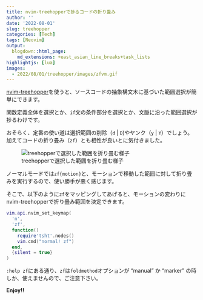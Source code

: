 ```yaml
---
title: nvim-treehopperで捗るコードの折り畳み
author: ''
date: '2022-08-01'
slug: treehopper
categories: [Tech]
tags: [Neovim]
output:
  blogdown::html_page:
    md_extensions: +east_asian_line_breaks+task_lists
highlightjs: [lua]
images:
  - 2022/08/01/treehopper/images/zfvm.gif
---
```


[nvim-treehopper](https://github.com/mfussenegger/nvim-treehopper)を使うと、ソースコードの抽象構文木に基づいた範囲選択が簡単にできます。

関数定義全体を選択とか、`if`文の条件部分を選択とか、文脈に沿った範囲選択が捗るわけです。

おそらく、定番の使い道は選択範囲の削除（`d` | `D`)やヤンク（`y` | `Y`）でしょう。
加えてコードの折り畳み（`zf`）とも相性が良いとに気付きました。

![treehopperで選択した範囲を折り畳む様子](images/zfvm.gif)

ノーマルモードでは`zf{motion}`と、モーションで移動した範囲に対して折り畳みを実行するので、使い勝手が悪く感じます。

そこで、以下のように`zf`をマッピングしてあげると、モーションの変わりにnvim-treehopperで折り畳み範囲を決定できます。

``` lua
vim.api.nvim_set_keymap(
  'n',
  'zf',
  function()
    require'tsht'.nodes()
    vim.cmd("normal! zf")
  end,
  {silent = true}
)
```

`:help zf`にある通り、`zf`は`foldmethod`オプションが "manual" か "marker" の時しか、使えませんので、ご注意下さい。


**Enjoy!!**
